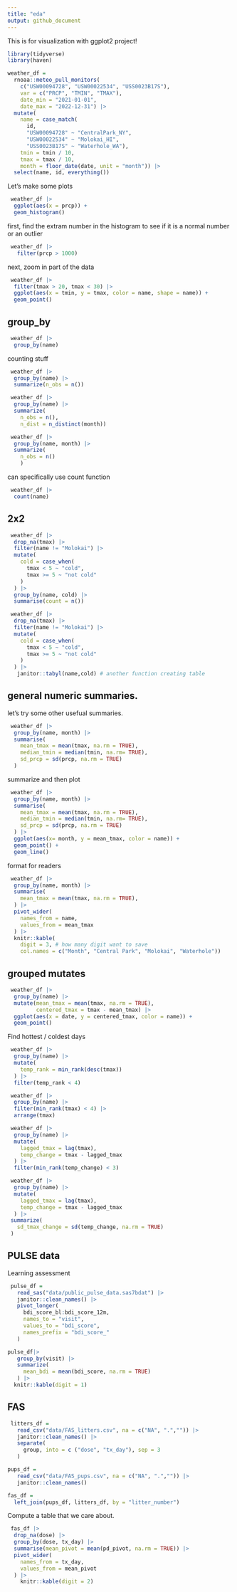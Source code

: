 ```yaml
---
title: "eda"
output: github_document
---
```


This is for visualization with ggplot2 project!

```r
library(tidyverse)
library(haven)
```

```r
weather_df = 
  rnoaa::meteo_pull_monitors(
    c("USW00094728", "USW00022534", "USS0023B17S"),
    var = c("PRCP", "TMIN", "TMAX"), 
    date_min = "2021-01-01",
    date_max = "2022-12-31") |>
  mutate(
    name = case_match(
      id, 
      "USW00094728" ~ "CentralPark_NY", 
      "USW00022534" ~ "Molokai_HI",
      "USS0023B17S" ~ "Waterhole_WA"),
    tmin = tmin / 10,
    tmax = tmax / 10,
    month = floor_date(date, unit = "month")) |>
  select(name, id, everything())
```


Let's make some plots

```r
 weather_df |> 
  ggplot(aes(x = prcp)) +
  geom_histogram()
```

first, find the extram number in the histogram to see if it is a normal number
or an outlier
```r
 weather_df |>
   filter(prcp > 1000)
```

next, zoom in part of the data
```r
 weather_df |>
  filter(tmax > 20, tmax < 30) |> 
  ggplot(aes(x = tmin, y = tmax, color = name, shape = name)) +
  geom_point()
```


## group_by

```r
 weather_df |>
  group_by(name)
```

counting stuff

```r
 weather_df |>
  group_by(name) |> 
  summarize(n_obs = n())
```

```r
 weather_df |>
  group_by(name) |> 
  summarize(
    n_obs = n(),
    n_dist = n_distinct(month))
```


```r
 weather_df |>
  group_by(name, month) |> 
  summarize(
    n_obs = n()
    )
```

can specifically use count function
```r
 weather_df |>
  count(name)
```


## 2x2

```r
 weather_df |> 
  drop_na(tmax) |> 
  filter(name != "Molokai") |> 
  mutate(
    cold = case_when(
      tmax < 5 ~ "cold",
      tmax >= 5 ~ "not cold"
    )
  ) |> 
  group_by(name, cold) |> 
  summarise(count = n())

 weather_df |> 
  drop_na(tmax) |> 
  filter(name != "Molokai") |> 
  mutate(
    cold = case_when(
      tmax < 5 ~ "cold",
      tmax >= 5 ~ "not cold"
    )
  ) |> 
   janitor::tabyl(name,cold) # another function creating table
```


## general numeric summaries.

let's try some other usefual summaries.

```r
 weather_df |> 
  group_by(name, month) |> 
  summarise(
    mean_tmax = mean(tmax, na.rm = TRUE),
    median_tmin = median(tmin, na.rm= TRUE),
    sd_prcp = sd(prcp, na.rm = TRUE)
  )
```


summarize and then plot

```r
 weather_df |> 
  group_by(name, month) |> 
  summarise(
    mean_tmax = mean(tmax, na.rm = TRUE),
    median_tmin = median(tmin, na.rm= TRUE),
    sd_prcp = sd(prcp, na.rm = TRUE)
  ) |> 
  ggplot(aes(x= month, y = mean_tmax, color = name)) +
  geom_point() +
  geom_line()
```


format for readers

```r
 weather_df |> 
  group_by(name, month) |> 
  summarise(
    mean_tmax = mean(tmax, na.rm = TRUE),
  ) |> 
  pivot_wider(
    names_from = name,
    values_from = mean_tmax
  ) |> 
  knitr::kable(
    digit = 3, # how many digit want to save
    col.names = c("Month", "Central Park", "Molokai", "Waterhole"))
```


## grouped mutates

```r
 weather_df |> 
  group_by(name) |> 
  mutate(mean_tmax = mean(tmax, na.rm = TRUE),
         centered_tmax = tmax - mean_tmax) |> 
  ggplot(aes(x = date, y = centered_tmax, color = name)) +
  geom_point()
```



Find hottest / coldest days


```r
 weather_df |> 
  group_by(name) |> 
  mutate(
    temp_rank = min_rank(desc(tmax))
  ) |> 
  filter(temp_rank < 4)

 weather_df |> 
  group_by(name) |>
  filter(min_rank(tmax) < 4) |> 
  arrange(tmax)
```


```r
 weather_df |> 
  group_by(name) |> 
  mutate(
    lagged_tmax = lag(tmax),
    temp_change = tmax - lagged_tmax
  ) |> 
  filter(min_rank(temp_change) < 3)
```


```r
 weather_df |> 
  group_by(name) |> 
  mutate(
    lagged_tmax = lag(tmax),
    temp_change = tmax - lagged_tmax
  ) |> 
 summarize(
   sd_tmax_change = sd(temp_change, na.rm = TRUE)
 )
```


## PULSE data
Learning assessment

```r
 pulse_df = 
   read_sas("data/public_pulse_data.sas7bdat") |> 
   janitor::clean_names() |> 
   pivot_longer(
     bdi_score_bl:bdi_score_12m,
     names_to = "visit",
     values_to = "bdi_score",
     names_prefix = "bdi_score_"
   ) 

pulse_df|> 
   group_by(visit) |> 
   summarize(
     mean_bdi = mean(bdi_score, na.rm = TRUE)
   ) |> 
  knitr::kable(digit = 1)
```

## FAS

```r
 litters_df = 
   read_csv("data/FAS_litters.csv", na = c("NA", ".","")) |> 
   janitor::clean_names() |> 
   separate(
     group, into = c ("dose", "tx_day"), sep = 3
   )

pups_df = 
   read_csv("data/FAS_pups.csv", na = c("NA", ".","")) |> 
   janitor::clean_names() 

fas_df = 
  left_join(pups_df, litters_df, by = "litter_number")
```

Compute a table that we care about.

```r
 fas_df |> 
  drop_na(dose) |> 
  group_by(dose, tx_day) |> 
  summarise(mean_pivot = mean(pd_pivot, na.rm = TRUE)) |> 
  pivot_wider(
    names_from = tx_day,
    values_from = mean_pivot
  ) |> 
    knitr::kable(digit = 2)
```









